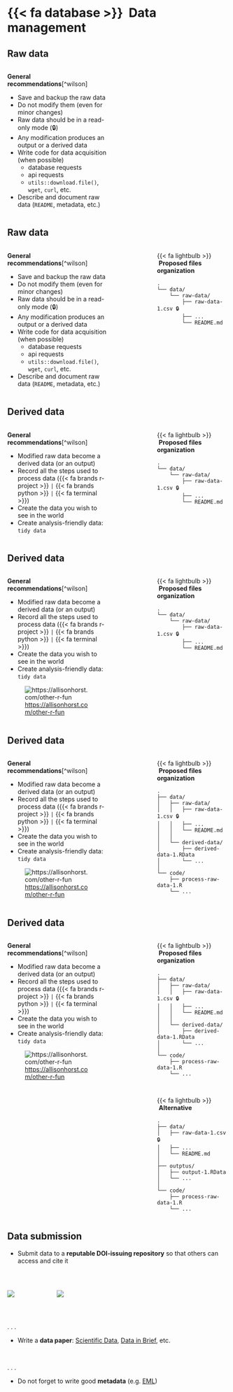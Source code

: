 # {{< fa database >}} &nbsp;Data management

## Raw data

:::: { .columns }
::: { .column width="50%"}
**General recommendations**[^wilson]

- Save and backup the raw data
- Do not modify them (even for minor changes)
- Raw data should be in a read-only mode (🔒)
- Any modification produces an output or a derived data
- Write code for data acquisition (when possible)
  - database requests
  - api requests
  - `utils::download.file()`, `wget`, `curl`, etc.
- Describe and document raw data (`README`, metadata, etc.)
:::

::: { .column width="15%"}
:::

::: { .column width="35%"}
:::
::::

## Raw data

:::: { .columns }
::: { .column width="50%"}
**General recommendations**[^wilson]

- Save and backup the raw data
- Do not modify them (even for minor changes)
- Raw data should be in a read-only mode (🔒)
- Any modification produces an output or a derived data
- Write code for data acquisition (when possible)
  - database requests
  - api requests
  - `utils::download.file()`, `wget`, `curl`, etc.
- Describe and document raw data (`README`, metadata, etc.)
:::

::: { .column width="15%"}
:::

::: { .column width="35%"}
{{< fa lightbulb >}} &nbsp;**Proposed files organization**

```
.
└── data/
    └── raw-data/
        ├── raw-data-1.csv 🔒
        ├── ...
        └── README.md
```
:::
::::

## Derived data

:::: { .columns }
::: { .column width="50%"}
**General recommendations**[^wilson]

- Modified raw data become a derived data (or an output)
- Record all the steps used to process data ({{< fa brands r-project >}} `|` {{< fa brands python >}} `|` {{< fa terminal >}})
- Create the data you wish to see in the world
- Create analysis-friendly data: `tidy data`
:::

::: { .column width="15%"}
:::

::: { .column width="35%"}
{{< fa lightbulb >}} &nbsp;**Proposed files organization**

```
.
└── data/
    └── raw-data/
        ├── raw-data-1.csv 🔒
        ├── ...
        └── README.md
```
:::
::::



## Derived data

:::: { .columns }
::: { .column width="50%"}
**General recommendations**[^wilson]

- Modified raw data become a derived data (or an output)
- Record all the steps used to process data ({{< fa brands r-project >}} `|` {{< fa brands python >}} `|` {{< fa terminal >}})
- Create the data you wish to see in the world
- Create analysis-friendly data: `tidy data`

![<https://allisonhorst.com/other-r-fun>](img/tidy-data.jpg)
:::

::: { .column width="15%"}
:::

::: { .column width="35%"}
{{< fa lightbulb >}} &nbsp;**Proposed files organization**

```
.
└── data/
    └── raw-data/
        ├── raw-data-1.csv 🔒
        ├── ...
        └── README.md
```
:::
::::


## Derived data

:::: { .columns }
::: { .column width="50%"}
**General recommendations**[^wilson]

- Modified raw data become a derived data (or an output)
- Record all the steps used to process data ({{< fa brands r-project >}} `|` {{< fa brands python >}} `|` {{< fa terminal >}})
- Create the data you wish to see in the world
- Create analysis-friendly data: `tidy data`

![<https://allisonhorst.com/other-r-fun>](img/tidy-data.jpg)
:::

::: { .column width="15%"}
:::

::: { .column width="35%"}
{{< fa lightbulb >}} &nbsp;**Proposed files organization**

```
.
├── data/
│   ├── raw-data/
│   │   ├── raw-data-1.csv 🔒
│   │   ├── ...
│   │   └── README.md
│   │
│   └── derived-data/
│       ├── derived-data-1.RData
│       └── ...
│
└── code/
    ├── process-raw-data-1.R
    └── ...
```
:::
::::

## Derived data

:::: { .columns }
::: { .column width="50%"}
**General recommendations**[^wilson]

- Modified raw data become a derived data (or an output)
- Record all the steps used to process data ({{< fa brands r-project >}} `|` {{< fa brands python >}} `|` {{< fa terminal >}})
- Create the data you wish to see in the world
- Create analysis-friendly data: `tidy data`

![<https://allisonhorst.com/other-r-fun>](img/tidy-data.jpg)
:::

::: { .column width="15%"}
:::

::: { .column width="35%"}
{{< fa lightbulb >}} &nbsp;**Proposed files organization**

```
.
├── data/
│   ├── raw-data/
│   │   ├── raw-data-1.csv 🔒
│   │   ├── ...
│   │   └── README.md
│   │
│   └── derived-data/
│       ├── derived-data-1.RData
│       └── ...
│
└── code/
    ├── process-raw-data-1.R
    └── ...
```

<br/>

{{< fa lightbulb >}} &nbsp;**Alternative**

```
.
├── data/
│   ├── raw-data-1.csv 🔒
│   ├── ...
│   └── README.md
│
├── outptus/
│   ├── output-1.RData
│   └── ...
│
└── code/
    ├── process-raw-data-1.R
    └── ...
```
:::
::::


## Data submission


- Submit data to a **reputable DOI-issuing repository** so that others can access and cite it

<br>

:::: { .columns }

::: { .column width="20%"}
[![](img/osf-logo.png)](https://osf.io/)
:::

::: { .column width="20%"}
[![](img/zenodo-logo.png)](https://zenodo.org/)
:::

::: { .column width="60%"}
:::

::::

<br>

. . .

- Write a **data paper**: [Scientific Data](https://www.nature.com/sdata/), [Data in Brief](https://www.sciencedirect.com/journal/data-in-brief), etc.

<br>

. . .

- Do not forget to write good **metadata** (e.g. [EML](https://eml.ecoinformatics.org/))

